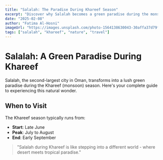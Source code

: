 ```yaml
---
title: "Salalah: The Paradise During Khareef Season"
excerpt: "Discover why Salalah becomes a green paradise during the monsoon season and the best places to visit."
date: "2025-02-08"
author: "Fatima Al-Hosni"
imageUrl: "https://images.unsplash.com/photo-1564138630043-30affa37d79f?q=80&w=1524&auto=format&fit=crop&ixlib=rb-4.0.3&ixid=M3wxMjA3fDB8MHxwaG90by1wYWdlfHx8fGVufDB8fHx8fA%3D%3D"
tags: ["salalah", "khareef", "nature", "travel"]
---
```


# Salalah: A Green Paradise During Khareef

Salalah, the second-largest city in Oman, transforms into a lush green paradise during the Khareef (monsoon) season. Here's your complete guide to experiencing this natural wonder.

## When to Visit

The Khareef season typically runs from:
- **Start**: Late June
- **Peak**: July to August
- **End**: Early September

> "Salalah during Khareef is like stepping into a different world - where desert meets tropical paradise."
